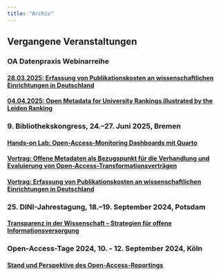 ```yaml
---
title: "Archiv"
---
```


## Vergangene Veranstaltungen


### OA Datenpraxis Webinarreihe

#### [28.03.2025: Erfassung von Publikationskosten an wissenschaftlichen Einrichtungen in Deutschland](events/webinar_20250328.qmd)

#### [04.04.2025: Open Metadata for University Rankings illustrated by the Leiden Ranking](events/webinar_20250404.qmd)

### 9. Bibliothekskongress, 24.--27. Juni 2025, Bremen

#### [Hands-on Lab: Open-Access-Monitoring Dashboards mit Quarto](events/bid25_20250624.qmd)

#### [Vortrag: Offene Metadaten als Bezugspunkt für die Verhandlung und Evaluierung von Open-Access-Transformationsverträgen](events/bid25_20250626.qmd)

#### [Vortrag: Erfassung von Publikationskosten an wissenschaftlichen Einrichtungen in Deutschland](events/bid25_20250627.qmd)

### 25. DINI-Jahrestagung, 18.--19. September 2024, Potsdam

#### [Transparenz in der Wissenschaft -- Strategien für offene Informationsversorgung](events/dini24_20240919.qmd)

### Open-Access-Tage 2024, 10. - 12. September 2024, Köln

#### [Stand und Perspektive des Open-Access-Reportings](events/oat24_20240910.qmd)
